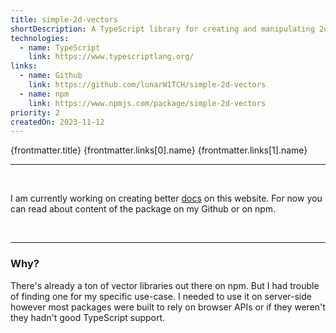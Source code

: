 ```yaml
---
title: simple-2d-vectors
shortDescription: A TypeScript library for creating and manipulating 2d vectors.
technologies:
  - name: TypeScript
    link: https://www.typescriptlang.org/
links:
  - name: Github
    link: https://github.com/lunarW1TCH/simple-2d-vectors
  - name: npm
    link: https://www.npmjs.com/package/simple-2d-vectors
priority: 2
createdOn: 2023-11-12
---
```




<ProjectHeader>
  <slot slot='headerTitle'>{frontmatter.title}</slot>
  <slot slot='linkContent'>
    <BaseLink href={frontmatter.links[0].link}>
      <Github />
      {frontmatter.links[0].name}
    </BaseLink>
    <BaseLink class={css({ ml: '4' })} href={frontmatter.links[1].link}>
      <Package />
      {frontmatter.links[1].name}
    </BaseLink>
  </slot>
</ProjectHeader>

<ProjectDateHeader
  createdOn={frontmatter.createdOn}
  updatedOn={frontmatter.updatedOn}
/>

---

<br />

I am currently working on creating better [docs](/docs) on this website. For now you can read about content of the package on my Github or on npm.

<br />

---

### Why?

There's already a ton of vector libraries out there on npm. But I had trouble of finding one for my specific use-case. I needed to use it on server-side however most packages were built to rely on browser APIs or if they weren't they hadn't good TypeScript support.

<br />
